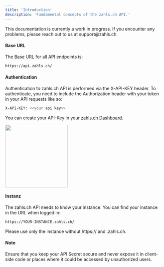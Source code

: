 ```yaml
---
title: 'Introduction'
description: 'Fundamental concepts of the zahls.ch API.'
---
```


<Note>
This documentation is currently a work in progress. If you encounter any problems, please reach out to us at support@zahls.ch.
</Note>


#### Base URL

The Base URL for all API endpoints is:

```bash
https://api.zahls.ch/
```

#### Authentication
Authentication to zahls.ch API is performed via the X-API-KEY header. To authenticate, you need to include the Authorization header with your token in your API requests like so:
```bash
X-API-KEY: <<your api key>>
```

You can create your API-Key in your [zahls.ch Dashboard](https://login.zahls.ch/).

<img height="200" noZoom src="/images/create-api-key.png" />

#### Instanz
The zahls.ch API needs to know your instance. You can find your instance in the URL when logged in:

```bash
https://YOUR-INSTANCE.zahls.ch/
```
<Note>
Please use only the instance without https:// and .zahls.ch.
</Note>



#### Note

Ensure that you keep your API Secret secure and never expose it in client-side code or places where it could be accessed by unauthorized users.

